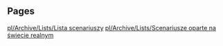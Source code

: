 
== Pages ==
[[pl/Archive/Lists/Lista scenariuszy]]
[[pl/Archive/Lists/Scenariusze oparte na świecie realnym]]
